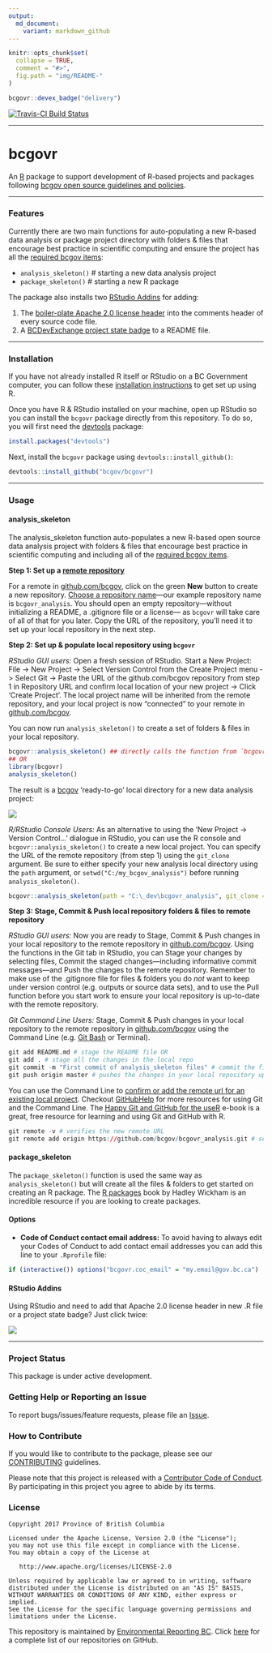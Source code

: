 ```yaml
---
output:
  md_document:
    variant: markdown_github
---
```


<!-- README.md is generated from README.Rmd. Please edit README.Rmd (this file) -->

```r
knitr::opts_chunk$set(
  collapse = TRUE,
  comment = "#>",
  fig.path = "img/README-"
)
```

```r
bcgovr::devex_badge("delivery")
```

[![Travis-CI Build Status](https://travis-ci.org/bcgov/bcgovr.svg?branch=master)](https://travis-ci.org/bcgov/bcgovr)

---

# bcgovr

An [R](http://r-project.org) package to support development of R-based projects and packages following [bcgov open source guidelines and policies](https://github.com/bcgov/BC-Policy-Framework-For-GitHub).

---

### Features

Currently there are two main functions for auto-populating a new R-based data analysis or package project directory with folders & files that encourage best practice in scientific computing and ensure the project has all the [required bcgov items](https://github.com/bcgov/BC-Policy-Framework-For-GitHub/blob/master/BC-Gov-Org-HowTo/Cheatsheet.md):

- `analysis_skeleton()` # starting a new data analysis project
- `package_skeleton()` # starting a new R package

The package also installs two [RStudio Addins](https://rstudio.github.io/rstudioaddins/) for adding:

1. The [boiler-plate Apache 2.0 license header](https://github.com/bcgov/BC-Policy-Framework-For-GitHub/blob/master/BC-Open-Source-Development-Employee-Guide/Licenses.md) into the comments header of every source code file.
2. A [BCDevExchange project state badge](https://github.com/BCDevExchange/Our-Project-Docs/blob/master/discussion/projectstates.md) to a README file.

---

### Installation

If you have not already installed R itself or RStudio on a BC Government computer, you can follow these [installation instructions](https://github.com/bcgov/bcgovr/blob/master/Install_Instructions.md) to get set up using R. 

Once you have R & RStudio installed on your machine, open up RStudio so you can install the `bcgovr` package directly from this repository. To do so, you will 
first need the [devtools](https://github.com/hadley/devtools/) package:

```r
install.packages("devtools")
```

Next, install the `bcgovr` package using `devtools::install_github()`:

```r
devtools::install_github("bcgov/bcgovr")
```

---

### Usage

#### analysis_skeleton

The analysis_skeleton function auto-populates a new R-based open source data analysis project with folders & files that encourage best practice in scientific computing and including all of the [required bcgov items](https://github.com/bcgov/BC-Policy-Framework-For-GitHub/blob/master/BC-Gov-Org-HowTo/Cheatsheet.md).

**Step 1: Set up a [remote repository](https://help.github.com/articles/about-remote-repositories/)**

For a remote in [github.com/bcgov](github.com/bcgov), click on the green **New** button to create a new repository. [Choose a repository name](https://github.com/bcgov/BC-Policy-Framework-For-GitHub/blob/master/BC-Gov-Org-HowTo/Naming-Repos.md)---our example repository name is `bcgovr_analysis`. You should open an empty repository---without initializing a README, a .gitignore file or a license--- as `bcgovr` will take care of all of that for you later. Copy the URL of the repository, you'll need it to set up your local repository in the next step.


**Step 2: Set up & populate local repository using `bcgovr`**

*RStudio GUI users:* Open a fresh session of RStudio. Start a New Project: File -> New Project -> Select Version Control from the Create Project menu -> Select Git -> Paste the URL of the github.com/bcgov repository from step 1 in Repository URL and confirm local location of your new project -> Click 'Create Project'. The local project name will be inherited from the remote repository, and your local project is now "connected" to your remote in [github.com/bcgov](github.com/bcgov).

You can now run `analysis_skeleton()` to create a set of folders & files in your local repository.

```r
bcgovr::analysis_skeleton() ## directly calls the function from `bcgovr` library
## OR
library(bcgovr)
analysis_skeleton()
```

The result is a [bcgov](https://github.com/bcgov) 'ready-to-go' local directory for a new data analysis project:

![](img/analysis_skeleton_output.PNG)


*R/RStudio Console Users:* As an alternative to using the 'New Project -> Version Control...' dialogue in RStudio, you can use the R console and `bcgovr::analysis_skeleton()` to create a new local project. You can specify the URL of the remote repository (from step 1) using the `git_clone` argument. Be sure to either specify your new analysis local directory using the `path` argument, or `setwd("C:/my_bcgov_analysis")` before running `analysis_skeleton()`.

```r
bcgovr::analysis_skeleton(path = "C:\_dev\bcgovr_analysis", git_clone = "url of remote repository") 
```



**Step 3: Stage, Commit & Push local repository folders & files to remote repository** 

*RStudio GUI users:* Now you are ready to Stage, Commit & Push changes in your local repository to the remote repository in [github.com/bcgov](github.com/bcgov). Using the functions in the Git tab in RStudio, you can Stage your changes by selecting files, Commit the staged changes---including informative commit messages---and Push the changes to the remote repository. Remember to make use of the .gitignore file for files & folders you do *not* want to keep under version control (e.g. outputs or source data sets), and to use the Pull function before you start work to ensure your local repository is up-to-date with the remote repository.

*Git Command Line Users:* Stage, Commit & Push changes in your local repository to the remote repository in [github.com/bcgov](github.com/bcgov) using the Command Line (e.g. [Git Bash](https://git-scm.com/downloads) or Terminal).

```r
git add README.md # stage the README file OR
git add . # stage all the changes in the local repo
git commit -m "First commit of analysis_skeleton files" # commit the files with an informative message
git push origin master # pushes the changes in your local repository up to the remote repository
```

You can use the Command Line to [confirm or add the remote url for an existing local project](https://help.github.com/articles/adding-a-remote/). Checkout [GitHubHelp](https://help.github.com/) for more resources for using Git and the Command Line. The [Happy Git and GitHub for the useR](http://happygitwithr.com/) e-book is a great, free resource for learning and using Git and GitHub with R.

```r
git remote -v # verifies the new remote URL
git remote add origin https://github.com/bcgov/bcgovr_analysis.git # sets the remote
```


#### package_skeleton

The `package_skeleton()` function is used the same way as `analysis_skeleton()` but will create all the files & folders to get started on creating an R package. The [R packages](http://r-pkgs.had.co.nz/) book by Hadley Wickham is an incredible resource if you are looking to create packages.


#### Options

* **Code of Conduct contact email address:** To avoid having to always edit your Codes of Conduct to add contact email addresses you can add this line to your `.Rprofile` file:

```r
if (interactive()) options("bcgovr.coc_email" = "my.email@gov.bc.ca")
```

#### RStudio Addins

Using RStudio and need to add that Apache 2.0 license header in new .R file or a project state badge? Just click twice:

![](img/bcgovr_addin_example.gif)

---

### Project Status

This package is under active development.


### Getting Help or Reporting an Issue

To report bugs/issues/feature requests, please file an [Issue](https://github.com/bcgov/bcgovr/issues/).


### How to Contribute

If you would like to contribute to the package, please see our 
[CONTRIBUTING](CONTRIBUTING.md) guidelines.

Please note that this project is released with a [Contributor Code of Conduct](CODE_OF_CONDUCT.md). By participating in this project you agree to abide by its terms.


### License

    Copyright 2017 Province of British Columbia

    Licensed under the Apache License, Version 2.0 (the "License");
    you may not use this file except in compliance with the License.
    You may obtain a copy of the License at 

       http://www.apache.org/licenses/LICENSE-2.0

    Unless required by applicable law or agreed to in writing, software
    distributed under the License is distributed on an "AS IS" BASIS,
    WITHOUT WARRANTIES OR CONDITIONS OF ANY KIND, either express or implied.
    See the License for the specific language governing permissions and
    limitations under the License.

This repository is maintained by [Environmental Reporting BC](http://www2.gov.bc.ca/gov/content?id=FF80E0B985F245CEA62808414D78C41B). Click [here](https://github.com/bcgov/EnvReportBC-RepoList) for a complete list of our repositories on GitHub.
